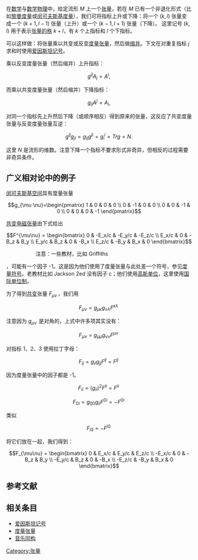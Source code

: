 在[[数学|数学]]与[[数学物理|数学物理]]中，给定流形 ''M'' 上一个[[张量|张量]]，若在 ''M'' 已有一个非退化形式（比如[[黎曼度量|黎曼度量]]或[[闵可夫斯基度量|闵可夫斯基度量]]），我们可将指标上升或下降：将一个 <math>(k, l)</math> 张量变成一个 <math>(k+1, l-1)</math> 张量（上升）或一个 <math>(k-1, l+1)</math> 张量（下降）。 这里记号 <math>(k, l)</math> 用于表示[[张量的秩|张量的秩]] <math>k+l</math>，有 <math>k</math> 个上指标和 <math>l</math> 个下指标。

可以这样做：将张量乘以共变或反变[[度量张量|度量张量]]，然后做[[张量缩并|缩并]]。下文在对重复指标 <math>j</math> 求和时使用[[爱因斯坦记号|爱因斯坦记号]]。

乘以反变度量张量（然后缩并）上升指标：

:<math>g^{ij}A_j=A^i,</math>

而乘以共变度量张量（然后缩并）下降指标：

:<math>g_{ij}A^j=A_i,</math>

对同一个指标先上升然后下降（或顺序相反）得到原来的张量，这反应了共变度量张量与反变度量张量互逆：

:<math>g^{ij}g_{ji}=g_{ij}g^{ji}=g_{i}^{i}=Tr g = N.</math>

这里 ''N'' 是流形的维数。注意下降一个指标不要求形式非奇异，但相反的过程需要非奇异条件。

== 广义相对论中的例子 ==
[[闵可夫斯基空间|闵可夫斯基空间]]具有度量张量

::<math>g_{\mu \nu}=\begin{pmatrix} 1 & 0 & 0 & 0 \\ 0 & -1 & 0 & 0 \\ 0 & 0 & -1 & 0 \\ 0 & 0 & 0 & -1 \end{pmatrix} </math>

[[共变|共变]][[电磁张量|电磁张量]]由下式给出

::<math>F^{\mu\nu} = \begin{bmatrix}
0 & -E_x/c & -E_y/c & -E_z/c \\
E_x/c & 0 & -B_z & B_y \\
E_y/c & B_z & 0 & -B_x \\
E_z/c & -B_y & B_x & 0
\end{bmatrix}
</math> 
::注意：一些教材，比如 Griffiths<ref>
{{cite book | author=Griffiths, David J. | authorlink = David J. Griffiths |  title=Introduction to Elementary Particles | publisher=Wiley, John & Sons, Inc | year=1987 | id=ISBN 0-471-60386-4}}</ref>，可能有一个因子 -1。这是因为他们使用了度量张量与此处差一个符号，参见[[度量符号|度量符号]]。老教材比如 Jackson 2ed 没有因子 c；他们使用[[高斯单位|高斯单位]]，这里使用[[国际单位制|国际单位制]]。

为了得到[[共变|共变]]张量 <math>F_{\mu\nu}\,</math>，我们用

::<math>F_{\mu\nu} = g_{\mu\kappa} g_{\nu\lambda} F^{\kappa\lambda}\,</math>

注意因为 <math>g_{\mu\nu}\,</math> 是对角的，上式中许多项其实没有：

::<math>F_{\mu\nu} = g_{\mu\mu} g_{\nu\nu} F^{\mu\nu}\,</math>

对指标 1、2、3 使用拉丁字母：

::<math>F_{ij} = g_{ii} g_{jj} F^{ij}=F^{ij}\,</math>

因为度量张量中的因子都是 -1。

::<math>F_{ii} = (g_{ii})^2 F^{ii}=F^{ii}\,</math>

::<math>F_{0i} = g_{00} g_{ii} F^{0i}=-F^{0i}\,</math>

类似

::<math>F_{i0}=-F^{i0}\,</math>

将它们放在一起，我们得到：

::<math>F_{\mu\nu} = \begin{bmatrix}
0 & E_x/c & E_y/c & E_z/c \\
-E_x/c & 0 & -B_z & B_y \\
-E_y/c & B_z & 0 & -B_x \\
-E_z/c & -B_y & B_x & 0
\end{bmatrix}
</math>

== 参考文献 ==

{{reflist}}

== 相关条目 ==
* [[爱因斯坦记号|爱因斯坦记号]]
* [[度量张量|度量张量]]
* [[音乐同构|音乐同构]]

[[Category:张量|Category:张量]]